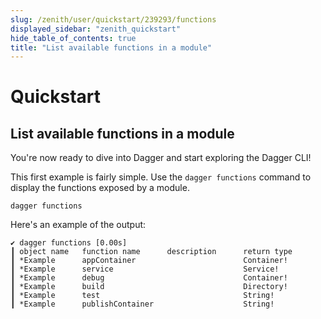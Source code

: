 ```yaml
---
slug: /zenith/user/quickstart/239293/functions
displayed_sidebar: "zenith_quickstart"
hide_table_of_contents: true
title: "List available functions in a module"
---
```


# Quickstart

## List available functions in a module

You're now ready to dive into Dagger and start exploring the Dagger CLI!

This first example is fairly simple. Use the `dagger functions` command to display the functions exposed by a module.

```shell
dagger functions
```

Here's an example of the output:

```shell
✔ dagger functions [0.00s]
┃ object name   function name      description      return type
┃ *Example      appContainer                        Container!
┃ *Example      service                             Service!
┃ *Example      debug                               Container!
┃ *Example      build                               Directory!
┃ *Example      test                                String!
┃ *Example      publishContainer                    String!
```
